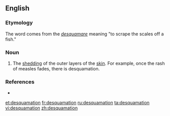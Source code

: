 ==English==

===Etymology===
The word comes from the {{etyl|la}} ''[[desquamare]]'' meaning "to scrape the scales off a fish."

===Noun===
{{en-noun|-}}

# {{medical}} The [[shedding]] of the outer layers of the [[skin]]. For example, once the rash of  measles fades, there is desquamation.

===References===
* {{R:Webster 1913}}

[[et:desquamation]]
[[fr:desquamation]]
[[ru:desquamation]]
[[ta:desquamation]]
[[vi:desquamation]]
[[zh:desquamation]]